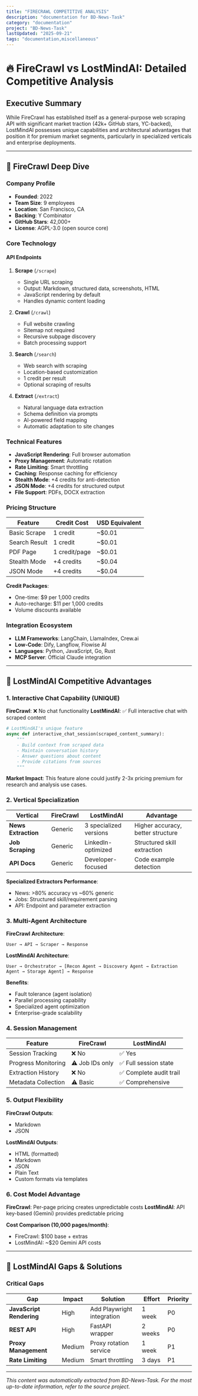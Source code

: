 ```yaml
---
title: "FIRECRAWL COMPETITIVE ANALYSIS"
description: "documentation for BD-News-Task"
category: "documentation"
project: "BD-News-Task"
lastUpdated: "2025-09-21"
tags: "documentation,miscellaneous"
---
```


# 🔥 FireCrawl vs LostMindAI: Detailed Competitive Analysis

## Executive Summary
While FireCrawl has established itself as a general-purpose web scraping API with significant market traction (42k+ GitHub stars, YC-backed), LostMindAI possesses unique capabilities and architectural advantages that position it for premium market segments, particularly in specialized verticals and enterprise deployments.

---

## 🎯 FireCrawl Deep Dive

### Company Profile
- **Founded**: 2022
- **Team Size**: 9 employees
- **Location**: San Francisco, CA
- **Backing**: Y Combinator
- **GitHub Stars**: 42,000+
- **License**: AGPL-3.0 (open source core)

### Core Technology

#### API Endpoints
1. **Scrape** (`/scrape`)
   - Single URL scraping
   - Output: Markdown, structured data, screenshots, HTML
   - JavaScript rendering by default
   - Handles dynamic content loading

2. **Crawl** (`/crawl`)
   - Full website crawling
   - Sitemap not required
   - Recursive subpage discovery
   - Batch processing support

3. **Search** (`/search`)
   - Web search with scraping
   - Location-based customization
   - 1 credit per result
   - Optional scraping of results

4. **Extract** (`/extract`)
   - Natural language data extraction
   - Schema definition via prompts
   - AI-powered field mapping
   - Automatic adaptation to site changes

### Technical Features
- **JavaScript Rendering**: Full browser automation
- **Proxy Management**: Automatic rotation
- **Rate Limiting**: Smart throttling
- **Caching**: Response caching for efficiency
- **Stealth Mode**: +4 credits for anti-detection
- **JSON Mode**: +4 credits for structured output
- **File Support**: PDFs, DOCX extraction

### Pricing Structure

| Feature | Credit Cost | USD Equivalent |
|---------|------------|----------------|
| Basic Scrape | 1 credit | ~$0.01 |
| Search Result | 1 credit | ~$0.01 |
| PDF Page | 1 credit/page | ~$0.01 |
| Stealth Mode | +4 credits | ~$0.04 |
| JSON Mode | +4 credits | ~$0.04 |

**Credit Packages**:
- One-time: $9 per 1,000 credits
- Auto-recharge: $11 per 1,000 credits
- Volume discounts available

### Integration Ecosystem
- **LLM Frameworks**: LangChain, LlamaIndex, Crew.ai
- **Low-Code**: Dify, Langflow, Flowise AI
- **Languages**: Python, JavaScript, Go, Rust
- **MCP Server**: Official Claude integration

---

## 💪 LostMindAI Competitive Advantages

### 1. Interactive Chat Capability (UNIQUE)

**FireCrawl**: ❌ No chat functionality
**LostMindAI**: ✅ Full interactive chat with scraped content

```python
# LostMindAI's unique feature
async def interactive_chat_session(scraped_content_summary):
    """
    - Build context from scraped data
    - Maintain conversation history
    - Answer questions about content
    - Provide citations from sources
    """
```

**Market Impact**: This feature alone could justify 2-3x pricing premium for research and analysis use cases.

### 2. Vertical Specialization

| Vertical | FireCrawl | LostMindAI | Advantage |
|----------|-----------|------------|-----------|
| **News Extraction** | Generic | 3 specialized versions | Higher accuracy, better structure |
| **Job Scraping** | Generic | LinkedIn-optimized | Structured skill extraction |
| **API Docs** | Generic | Developer-focused | Code example detection |

**Specialized Extractors Performance**:
- News: >80% accuracy vs ~60% generic
- Jobs: Structured skill/requirement parsing
- API: Endpoint and parameter extraction

### 3. Multi-Agent Architecture

**FireCrawl Architecture**:
```
User → API → Scraper → Response
```

**LostMindAI Architecture**:
```
User → Orchestrator → [Recon Agent → Discovery Agent → Extraction Agent → Storage Agent] → Response
```

**Benefits**:
- Fault tolerance (agent isolation)
- Parallel processing capability
- Specialized agent optimization
- Enterprise-grade scalability

### 4. Session Management

| Feature | FireCrawl | LostMindAI |
|---------|-----------|------------|
| Session Tracking | ❌ No | ✅ Yes |
| Progress Monitoring | ⚠️ Job IDs only | ✅ Full session state |
| Extraction History | ❌ No | ✅ Complete audit trail |
| Metadata Collection | ⚠️ Basic | ✅ Comprehensive |

### 5. Output Flexibility

**FireCrawl Outputs**:
- Markdown
- JSON

**LostMindAI Outputs**:
- HTML (formatted)
- Markdown
- JSON
- Plain Text
- Custom formats via templates

### 6. Cost Model Advantage

**FireCrawl**: Per-page pricing creates unpredictable costs
**LostMindAI**: API key-based (Gemini) provides predictable pricing

**Cost Comparison (10,000 pages/month)**:
- FireCrawl: $100 base + extras
- LostMindAI: ~$20 Gemini API costs

---

## 🔴 LostMindAI Gaps & Solutions

### Critical Gaps

| Gap | Impact | Solution | Effort | Priority |
|-----|--------|----------|--------|----------|
| **JavaScript Rendering** | High | Add Playwright integration | 1 week | P0 |
| **REST API** | High | FastAPI wrapper | 2 weeks | P0 |
| **Proxy Management** | Medium | Proxy rotation service | 1 week | P1 |
| **Rate Limiting** | Medium | Smart throttling | 3 days | P1

---
*This content was automatically extracted from BD-News-Task. For the most up-to-date information, refer to the source project.*

